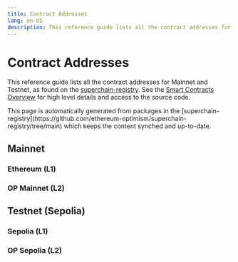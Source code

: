 ```yaml
---
title: Contract Addresses
lang: en-US
description: This reference guide lists all the contract addresses for Mainnet and Testnet.
---
```



# Contract Addresses

This reference guide lists all the contract addresses for Mainnet and Testnet, as found on the [superchain-registry](https://github.com/ethereum-optimism/superchain-registry/tree/main). 
See the [Smart Contracts Overview](/stack/protocol/smart-contracts) for high level details and access to the source code.

<Callout>
This page is automatically generated from packages in the [superchain-registry](https://github.com/ethereum-optimism/superchain-registry/tree/main) which keeps the content synched and up-to-date.
</Callout>

## Mainnet

### Ethereum (L1)

<L1ContractTable chain="10" explorer="1" />

### OP Mainnet (L2)

<L2ContractTable chain="10" />

## Testnet (Sepolia)

### Sepolia (L1)

<L1ContractTable chain="11155420" explorer="11155111" />

### OP Sepolia (L2)

<L2ContractTable chain="11155420" />
